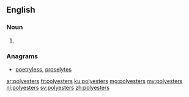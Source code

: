 ==English==

===Noun===
{{head|en|plural}}

# {{plural of|polyester|lang=en|nocat=1}}

===Anagrams===
* [[poetryless#English|poetryless]], [[proselytes#English|proselytes]]

[[ar:polyesters]]
[[fr:polyesters]]
[[ku:polyesters]]
[[mg:polyesters]]
[[my:polyesters]]
[[nl:polyesters]]
[[sv:polyesters]]
[[zh:polyesters]]